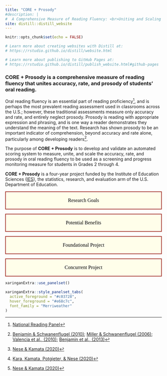 ```yaml
---
title: "CORE + Prosody"
#description: |
#  A Comprehensive Measure of Reading Fluency: <br>Uniting and Scaling Accuracy, Rate, and Prosody
site: distill::distill_website
---
```


```r
knitr::opts_chunk$set(echo = FALSE)

# Learn more about creating websites with Distill at:
# https://rstudio.github.io/distill/website.html

# Learn more about publishing to GitHub Pages at:
# https://rstudio.github.io/distill/publish_website.html#github-pages

```

### **CORE + Prosody** is a comprehensive measure of reading fluency that unites accuracy, rate, and prosody of students' oral reading. 

Oral reading fluency is an essential part of reading proficiency^[[National Reading Panel](https://www.nichd.nih.gov/sites/default/files/publications/pubs/nrp/Documents/report.pdf)], and is perhaps the most prevalent reading assessment used in classrooms across the U.S.; however, these traditional assessments measure only accuracy and rate, and entirely neglect prosody. Prosody is reading with appropriate expression and phrasing, and is one way a reader demonstrates they understand the meaning of the text. Research has shown prosody to be an important indicator of comprehension, beyond accuracy and rate alone, particularly among developing readers^[[Benjamin & Schwanenflugel (2010)](https://ila.onlinelibrary.wiley.com/doi/abs/10.1598/RRQ.45.4.2); [Miller & Schwanenflugel (2006)](https://psycnet.apa.org/record/2006-21055-013); [Valencia et al., (2010)](https://ila.onlinelibrary.wiley.com/doi/abs/10.1598/RRQ.45.3.1); [Benjamin et al., (2013)](https://ila.onlinelibrary.wiley.com/doi/full/10.1002/rrq.43)].

The purpose of **CORE + Prosody** is to develop and validate an automated scoring system to measure, unite, and scale the accuracy, rate, and prosody in oral reading fluency to be used as a screening and progress monitoring measure for students in Grades 2 through 4. 

**CORE + Prosody** is a four-year project funded by the Institute of Education Sciences ([IES](https://ies.ed.gov/)), the statistics, research, and evaluation arm of the U.S. Department of Education.

<meta name="viewport" content="width=device-width, initial-scale=1">
<style>
.collapsible {
  background-color: #fffeea;
  color: black;
  cursor: pointer;
  padding: 18px;
  width: 100%;
  border: 2px solid #A5352A;
  text-align: left;
  outline: none;
  font-size: 16px;
  font-family: Merriweather;
}

.active, .collapsible:hover {
  background-color: #A5352A} 

.content {
  padding: 0 18px;
  display: none;
  overflow: hidden;
  background-color: #fffeea;
}
</style>
</head>
<body>


<button type="button" class="collapsible"><center>Research Goals</center></button>
<div class="content">

<p>
* Apply a machine learning model to measure and score reading prosody.
* Develop a psychometric model to produce a comprehensive measure of fluency that includes prosody in addition to accuracy and rate.
* Apply this psychometric model to a scaling framework by calibrating passage parameters on a common scale across grade levels (i.e., vertically linked), providing an advantage for across-grades growth monitoring of students oral reading fluency.
* Analyze the relation between accuracy, rate, prosody, their combined scale score, and reading comprehension and cognitive load to determine the incremental influence of prosody on comprehension skills and general reading proficiency.
* Enhance the interpretability and usability of the project assessment for educators.
</p>
</div>
<p></p>

<button type="button" class="collapsible"><center>Potential Benefits</center></button>
<div class="content">

<p>
**CORE + Prosody** has the potential to increase the reliability and validity of decisions made from oral reading fluency assessment scores, resulting in better identification of students in need of reading interventions, and better evaluation of those interventions.

The **CORE + Prosody** assessment:

* computer-administered and -scored to reduce lost instructional time and administration costs
* offers a measure of prosody and a unified oral reading fluency score of accuracy, rate, and prosody to align with reading theory and provide educators with more meaningful reading information
* provides a vertical scale across grades to improve score reliability and progress monitoring accuracy
</p>
</div>
<p></p>

<button type="button" class="collapsible"><center>Foundational Project</center></button>
<div class="content">

<p>
### Computerized Oral Reading Evaluation - CORE

CORE + Prosody builds upon Computerized Oral Reading Evaluation ([CORE](https://ies.ed.gov/funding/grantsearch/details.asp?ID=1492)), a project that uses (a) shorter passages, (b) automatic speech recognition to score oral reading fluency accuracy and rate, and (c) a latent variable psychometric model to scale, equate, and link scores across Grades 2 through 4 to improve reading outcomes for students across reading proficiency levels. Please visit the [CORE project blog](https://jnese.github.io/core-blog/) for information about the project procedures and results.

* CORE uses automatic speech recognition to score oral reading fluency accuracy and rate.^[[Nese & Kamata (2020)](https://psycnet.apa.org/record/2020-81606-001)]

  + Alleviates the resource demands of one-to-one testing administration and the resource cost to train staff to administer and score oral reading fluency assessments
  + Reduces the time cost of oral reading fluency administration by allowing small-group or whole-classroom testing
  + Reduces human ORF administration errors by standardizing administration setting, delivery, and scoring

* CORE uses a latent variable psychometric model to scale, equate, and link scores across Grades 2 through 4.^[[Kara, Kamata, Potgieter, & Nese (2020)](https://eric.ed.gov/?q=nese&ff1=autNese%2c+Joseph+F.+T.&id=EJ1263708)]

  + The model-based scores are on the same metric as traditional oral reading fluency scores: words correct per minute (WCPM). This makes the scale scores immediately usable for teachers and reading specialists who are familiar with the words correct per minute expectations for students at specific times in specific grades along the reading continuum. 
  + The model-based words correct per minute scores offers educators scores that are comparable regardless of the passages read, and is a vast improvement on the common practice of using readability estimates (e.g., Flesch-Kincaid) to equate passages.
  + Can mitigate the constraint of grade-level assessments by applying a common model-based words correct per minute scale across grades, providing an advantage for growth analyses of student oral reading fluency across grades. 
  + Reduces standard error of oral reading fluency measurement ^[[Nese & Kamata (2020)](https://eric.ed.gov/?q=nese&ff1=autNese%2c+Joseph+F.+T.&id=ED608204)], particularly for low-performing students, improving the reliability of scores and yielding scores sensitive to instructional change. 
  + The model-based words correct per minute scores can increase the reliability and validity of the decisions made from scores, yielding better identification of students in need of reading interventions, and better evaluation of the results of those interventions.
</p>
</div>
<p></p>

<button type="button" class="collapsible"><center>Concurrent Project</center></button>
<div class="content">

<p>
### Developing Computational Tools for Model-Based Oral Reading Fluency Assessments

[Developing Computational Tools for Model-Based Oral Reading Fluency Assessments](https://ies.ed.gov/funding/grantsearch/details.asp?ID=3410), led by Principal Investigator [Akihito Kamata](https://www.smu.edu/simmons/About-Us/Directory/Center-On-Research-Evaluation/Kamata).

This project expands upon the existing estimation model developed as part of the CORE project to include the development of (a) a sentence-level model that takes into account between-sentence dependency, and (b) incomplete reading. The model parameter estimation algorithms for these extensions will be developed by the method of moments, the Monte Carlo EM algorithm approach, and the Bayesian HMC approach used in the software package Stan.

This project will produce a Shiny app for rendering user-friendly R code needed to estimate model parameters, providing better oral reading fluency score comparability both within- and between-students for better longitudinal and cross-sectional studies, as well as better estimates of measurement errors for oral reading fluency scores. The research team will demonstrate the use of the new software on data collected by the CORE project, and develop web-based tutorials for supporting applied researchers who want to use the Shiny app.
</p>
</div>

<script>
var coll = document.getElementsByClassName("collapsible");
var i;

for (i = 0; i < coll.length; i++) {
  coll[i].addEventListener("click", function() {
    this.classList.toggle("active");
    var content = this.nextElementSibling;
    if (content.style.display === "block") {
      content.style.display = "none";
    } else {
      content.style.display = "block";
    }
  });
}
</script>

</body>
</html>

```r
xaringanExtra::use_panelset()

xaringanExtra::style_panelset_tabs(
  active_foreground = "#c03728",
  hover_foreground = "#e68c7c",
  font_family = "Merriweather"
)
```

<!-- ::::: {.panelset} -->

<!-- ::: {.panel} -->

<!-- ## Goals {.panel-name} -->

<!-- ### CORE + Prosody Research Goals -->

<!-- * Apply a machine learning model to measure and score reading prosody. -->
<!-- * Develop a psychometric model to produce a comprehensive measure of fluency that includes prosody in addition to accuracy and rate. -->
<!-- * Apply this psychometric model to a scaling framework by calibrating passage parameters on a common scale across grade levels (i.e., vertically linked), providing an advantage for across-grades growth monitoring of students oral reading fluency. -->
<!-- * Analyze the relation between accuracy, rate, prosody, their combined scale score, and reading comprehension and cognitive load to determine the incremental influence of prosody on comprehension skills and general reading proficiency. -->
<!-- * Enhance the interpretability and usability of the project assessment for educators. -->

<!-- ::: -->

<!-- ::: {.panel} -->

<!-- ## Benefits {.panel-name} -->

<!-- ### CORE + Prosody Potential Benefits -->

<!-- CORE + Prosody has the potential to increase the reliability and validity of decisions made from oral reading fluency assessment scores, resulting in better identification of students in need of reading interventions, and better evaluation of those interventions. -->

<!-- The CORE + Prosody assessment: -->

<!-- * computer-administered and -scored to reduce lost instructional time and administration costs -->
<!-- * offers a measure of prosody and a unified oral reading fluency score of accuracy, rate, and prosody to align with reading theory and provide educators with more meaningful reading information -->
<!-- * provides a vertical scale across grades to improve score reliability and progress monitoring accuracy -->

<!-- ::: -->

<!-- ::: {.panel} -->

<!-- ## CORE {.panel-name} -->

<!-- ### Computerized Oral Reading Evaluation - CORE -->

<!-- CORE + Prosody builds upon Computerized Oral Reading Evaluation ([CORE](https://ies.ed.gov/funding/grantsearch/details.asp?ID=1492)), a project that uses (a) shorter passages, (b) automatic speech recognition to score oral reading fluency accuracy and rate, and (c) a latent variable psychometric model to scale, equate, and link scores across Grades 2 through 4 to improve reading outcomes for students across reading proficiency levels. Please visit the [CORE project blog](https://jnese.github.io/core-blog/) for information about the project procedures and results. -->

<!-- * CORE uses automatic speech recognition to score oral reading fluency accuracy and rate.^[[Nese & Kamata (2020)](https://psycnet.apa.org/record/2020-81606-001)] -->

<!--   + Alleviates the resource demands of one-to-one testing administration and the resource cost to train staff to administer and score oral reading fluency assessments -->
<!--   + Reduces the time cost of oral reading fluency administration by allowing small-group or whole-classroom testing -->
<!--   + Reduces human ORF administration errors by standardizing administration setting, delivery, and scoring -->

<!-- * CORE uses a latent variable psychometric model to scale, equate, and link scores across Grades 2 through 4.^[[Kara, Kamata, Potgieter, & Nese (2020)](https://eric.ed.gov/?q=nese&ff1=autNese%2c+Joseph+F.+T.&id=EJ1263708)] -->

<!--   + The model-based scores are on the same metric as traditional oral reading fluency scores: words correct per minute (WCPM). This makes the scale scores immediately usable for teachers and reading specialists who are familiar with the words correct per minute expectations for students at specific times in specific grades along the reading continuum.  -->
<!--   + The model-based words correct per minute scores offers educators scores that are comparable regardless of the passages read, and is a vast improvement on the common practice of using readability estimates (e.g., Flesch-Kincaid) to equate passages. -->
<!--   + Can mitigate the constraint of grade-level assessments by applying a common model-based words correct per minute scale across grades, providing an advantage for growth analyses of student oral reading fluency across grades.  -->
<!--   + Reduces standard error of oral reading fluency measurement ^[[Nese & Kamata (2020)](https://eric.ed.gov/?q=nese&ff1=autNese%2c+Joseph+F.+T.&id=ED608204)], particularly for low-performing students, improving the reliability of scores and yielding scores sensitive to instructional change.  -->
<!--   + The model-based words correct per minute scores can increase the reliability and validity of the decisions made from scores, yielding better identification of students in need of reading interventions, and better evaluation of the results of those interventions. -->

<!-- ::: -->

<!-- ::: {.panel} -->

<!-- ## Related {.panel-name} -->

<!-- ### Developing Computational Tools for Model-Based Oral Reading Fluency Assessments -->

<!-- [Developing Computational Tools for Model-Based Oral Reading Fluency Assessments](https://ies.ed.gov/funding/grantsearch/details.asp?ID=3410), led by Principal Investigator [Akihito Kamata](https://www.smu.edu/simmons/About-Us/Directory/Center-On-Research-Evaluation/Kamata). -->

<!-- This project expands upon the existing estimation model developed as part of the CORE project to include the development of (a) a sentence-level model that takes into account between-sentence dependency, and (b) incomplete reading. The model parameter estimation algorithms for these extensions will be developed by the method of moments, the Monte Carlo EM algorithm approach, and the Bayesian HMC approach used in the software package Stan. -->

<!-- This project will produce a Shiny app for rendering user-friendly R code needed to estimate model parameters, providing better oral reading fluency score comparability both within- and between-students for better longitudinal and cross-sectional studies, as well as better estimates of measurement errors for oral reading fluency scores. The research team will demonstrate the use of the new software on data collected by the CORE project, and develop web-based tutorials for supporting applied researchers who want to use the Shiny app. -->

<!-- ::: -->

<!-- ::::: -->

<!-- ## Acknowledgments {.appendix} -->

<!-- Apple illustration by Amanda Almira Newton (1912). Variety: Goal. Geographic origin: Albany, Linn County, Oregon, United States. U.S. Department of Agriculture Pomological Watercolor Collection. Rare and Special Collections, National Agricultural Library, Beltsville, MD 20705.  -->

<!-- Website colors from [Garrick Aden-Buie](https://www.garrickadenbuie.com/)'s [ggpomological](https://github.com/gadenbuie/ggpomological). package. -->

